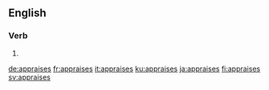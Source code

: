 
==English==

===Verb===
{{head|en}}

# {{en-third-person singular of|appraise}}

[[de:appraises]]
[[fr:appraises]]
[[it:appraises]]
[[ku:appraises]]
[[ja:appraises]]
[[fi:appraises]]
[[sv:appraises]]